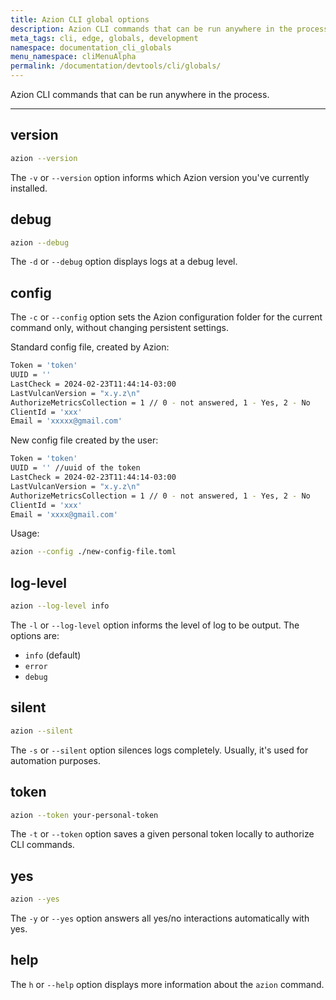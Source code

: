 ```yaml
---
title: Azion CLI global options
description: Azion CLI commands that can be run anywhere in the process.
meta_tags: cli, edge, globals, development
namespace: documentation_cli_globals
menu_namespace: cliMenuAlpha
permalink: /documentation/devtools/cli/globals/
---
```


Azion CLI commands that can be run anywhere in the process.

---

## version 

```sh 
azion --version
```

The `-v` or `--version` option informs which Azion version you've currently installed.

## debug 

```sh 
azion --debug
```

The `-d` or `--debug` option displays logs at a debug level.

## config 

The `-c` or `--config` option sets the Azion configuration folder for the current command only, without changing persistent settings.

Standard config file, created by Azion: 

```bash title="~/.azion/settings.toml"
Token = 'token'
UUID = ''
LastCheck = 2024-02-23T11:44:14-03:00
LastVulcanVersion = "x.y.z\n"
AuthorizeMetricsCollection = 1 // 0 - not answered, 1 - Yes, 2 - No
ClientId = 'xxx'
Email = 'xxxxx@gmail.com'
```

New config file created by the user: 

```bash title="./new-config-file.toml"
Token = 'token'
UUID = '' //uuid of the token
LastCheck = 2024-02-23T11:44:14-03:00 
LastVulcanVersion = "x.y.z\n"
AuthorizeMetricsCollection = 1 // 0 - not answered, 1 - Yes, 2 - No
ClientId = 'xxx'
Email = 'xxxx@gmail.com'
```

Usage:

```sh 
azion --config ./new-config-file.toml
```

## log-level 

```sh 
azion --log-level info
```

The `-l` or `--log-level` option informs the level of log to be output. The options are: 

- `info` (default)
- `error` 
- `debug`

## silent 

```sh 
azion --silent
```

The `-s` or `--silent` option silences logs completely. Usually, it's used for automation purposes.

## token 

```sh 
azion --token your-personal-token
```

The `-t` or `--token` option saves a given personal token locally to authorize CLI commands.

## yes 

```sh 
azion --yes
```

The `-y` or `--yes` option answers all yes/no interactions automatically with yes.

## help

The `h` or `--help` option displays more information about the `azion` command.


